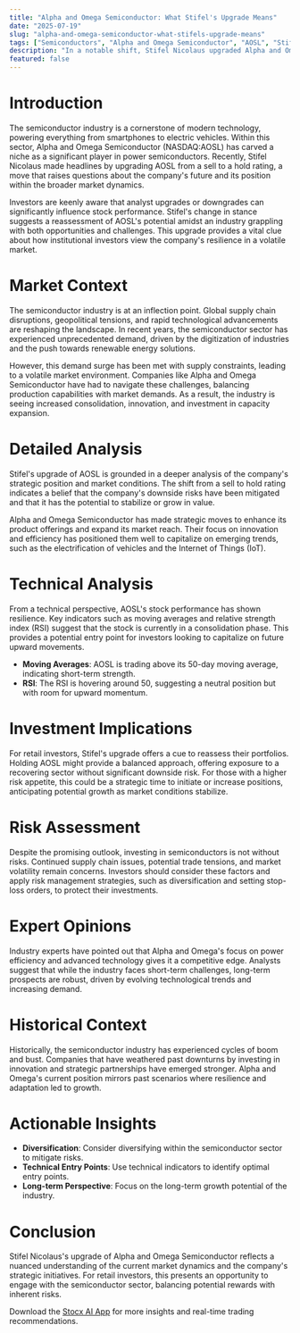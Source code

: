 ```yaml
---
title: "Alpha and Omega Semiconductor: What Stifel's Upgrade Means"
date: "2025-07-19"
slug: "alpha-and-omega-semiconductor-what-stifels-upgrade-means"
tags: ["Semiconductors", "Alpha and Omega Semiconductor", "AOSL", "Stifel Nicolaus", "Stock Market Analysis", "Investor Insights", "Technical Analysis", "Investment Strategy", "Market Trends", "Financial News"]
description: "In a notable shift, Stifel Nicolaus upgraded Alpha and Omega Semiconductor (NASDAQ:AOSL) from a sell to a hold rating. This move reflects changing sentiment and potential new opportunities for investors in the semiconductor sector. Alpha and Omega Semiconductor, a key player in the power semiconductor space, has been navigating a challenging market environment, characterized by supply chain disruptions and fluctuating demand. Stifel's upgrade signals confidence in the company's resilience and long-term prospects amid these challenges. This article delves into the reasons behind the upgrade, the current market context, and what it means for retail investors. With the semiconductor industry at a pivotal point, understanding the implications of analyst ratings can guide investment strategies. We explore the technical aspects of AOSL's trading patterns, assess potential risks, and provide expert opinions to offer a comprehensive view. Retail investors will find actionable insights on how to position themselves in this evolving landscape, considering both historical data and future projections."
featured: false
---
```


# Introduction
The semiconductor industry is a cornerstone of modern technology, powering everything from smartphones to electric vehicles. Within this sector, Alpha and Omega Semiconductor (NASDAQ:AOSL) has carved a niche as a significant player in power semiconductors. Recently, Stifel Nicolaus made headlines by upgrading AOSL from a sell to a hold rating, a move that raises questions about the company's future and its position within the broader market dynamics.

Investors are keenly aware that analyst upgrades or downgrades can significantly influence stock performance. Stifel's change in stance suggests a reassessment of AOSL's potential amidst an industry grappling with both opportunities and challenges. This upgrade provides a vital clue about how institutional investors view the company's resilience in a volatile market.

# Market Context
The semiconductor industry is at an inflection point. Global supply chain disruptions, geopolitical tensions, and rapid technological advancements are reshaping the landscape. In recent years, the semiconductor sector has experienced unprecedented demand, driven by the digitization of industries and the push towards renewable energy solutions.

However, this demand surge has been met with supply constraints, leading to a volatile market environment. Companies like Alpha and Omega Semiconductor have had to navigate these challenges, balancing production capabilities with market demands. As a result, the industry is seeing increased consolidation, innovation, and investment in capacity expansion.

# Detailed Analysis
Stifel's upgrade of AOSL is grounded in a deeper analysis of the company's strategic position and market conditions. The shift from a sell to hold rating indicates a belief that the company's downside risks have been mitigated and that it has the potential to stabilize or grow in value.

Alpha and Omega Semiconductor has made strategic moves to enhance its product offerings and expand its market reach. Their focus on innovation and efficiency has positioned them well to capitalize on emerging trends, such as the electrification of vehicles and the Internet of Things (IoT).

# Technical Analysis
From a technical perspective, AOSL's stock performance has shown resilience. Key indicators such as moving averages and relative strength index (RSI) suggest that the stock is currently in a consolidation phase. This provides a potential entry point for investors looking to capitalize on future upward movements.

- **Moving Averages**: AOSL is trading above its 50-day moving average, indicating short-term strength.
- **RSI**: The RSI is hovering around 50, suggesting a neutral position but with room for upward momentum.

# Investment Implications
For retail investors, Stifel's upgrade offers a cue to reassess their portfolios. Holding AOSL might provide a balanced approach, offering exposure to a recovering sector without significant downside risk. For those with a higher risk appetite, this could be a strategic time to initiate or increase positions, anticipating potential growth as market conditions stabilize.

# Risk Assessment
Despite the promising outlook, investing in semiconductors is not without risks. Continued supply chain issues, potential trade tensions, and market volatility remain concerns. Investors should consider these factors and apply risk management strategies, such as diversification and setting stop-loss orders, to protect their investments.

# Expert Opinions
Industry experts have pointed out that Alpha and Omega's focus on power efficiency and advanced technology gives it a competitive edge. Analysts suggest that while the industry faces short-term challenges, long-term prospects are robust, driven by evolving technological trends and increasing demand.

# Historical Context
Historically, the semiconductor industry has experienced cycles of boom and bust. Companies that have weathered past downturns by investing in innovation and strategic partnerships have emerged stronger. Alpha and Omega's current position mirrors past scenarios where resilience and adaptation led to growth.

# Actionable Insights
- **Diversification**: Consider diversifying within the semiconductor sector to mitigate risks.
- **Technical Entry Points**: Use technical indicators to identify optimal entry points.
- **Long-term Perspective**: Focus on the long-term growth potential of the industry.

# Conclusion
Stifel Nicolaus's upgrade of Alpha and Omega Semiconductor reflects a nuanced understanding of the current market dynamics and the company's strategic initiatives. For retail investors, this presents an opportunity to engage with the semiconductor sector, balancing potential rewards with inherent risks.

Download the [Stocx AI App](https://stocx.co) for more insights and real-time trading recommendations.